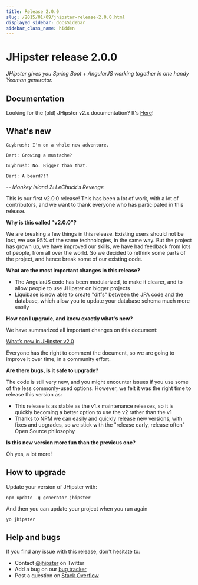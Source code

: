 ```yaml
---
title: Release 2.0.0
slug: /2015/01/09/jhipster-release-2.0.0.html
displayed_sidebar: docsSidebar
sidebar_class_name: hidden
---
```


JHipster release 2.0.0
==================

*JHipster gives you Spring Boot + AngularJS working together in one handy Yeoman generator.*

Documentation
----------

Looking for the (old) JHipster v2.x documentation? It's [Here](https://www.jhipster.tech/documentation-archive/)!

What's new
----------

```
Guybrush: I'm on a whole new adventure.
```

```
Bart: Growing a mustache?
```

```
Guybrush: No. Bigger than that.
```

```
Bart: A beard?!?
```

_-- Monkey Island 2: LeChuck's Revenge_

This is our first v2.0.0 release! This has been a lot of work, with a lot of contributors, and we want to thank everyone who has participated in this release.

__Why is this called "v2.0.0"?__

We are breaking a few things in this release. Existing users should not be lost, we use 95% of the same technologies, in the same way. But the project has grown up, we have improved our skills, we have had feedback from lots of people, from all over the world. So we decided to rethink some parts of the project, and hence break some of our existing code.

__What are the most important changes in this release?__

- The AngularJS code has been modularized, to make it clearer, and to allow people to use JHipster on bigger projects
- Liquibase is now able to create "diffs" between the JPA code and the database, which allow you to update your database schema much more easily

__How can I upgrade, and know exactly what's new?__

We have summarized all important changes on this document:

[What’s new in JHipster v2.0](https://docs.google.com/document/d/16oIpeEyb-qkPjM_bVQ4zX-dlibyH5_21fTrdQllGiwM/edit?usp=sharing)

Everyone has the right to comment the document, so we are going to improve it over time, in a community effort.

__Are there bugs, is it safe to upgrade?__

The code is still very new, and you might encounter issues if you use some of the less commonly-used options. However, we felt it was the right time to release this version as:

- This release is as stable as the v1.x maintenance releases, so it is quickly becoming a better option to use the v2 rather than the v1
- Thanks to NPM we can easily and quickly release new versions, with fixes and upgrades, so we stick with the "release early, release often" Open Source philosophy

__Is this new version more fun than the previous one?__

Oh yes, a lot more!

How to upgrade
------------

Update your version of JHipster with:

```
npm update -g generator-jhipster
```

And then you can update your project when you run again

```
yo jhipster
```

Help and bugs
--------------

If you find any issue with this release, don't hesitate to:

- Contact [@jhipster](https://twitter.com/jhipster) on Twitter
- Add a bug on our [bug tracker](https://github.com/jhipster/generator-jhipster/issues?state=open)
- Post a question on [Stack Overflow](http://stackoverflow.com/tags/jhipster/info)
